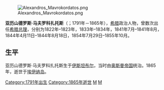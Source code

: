 [[File:Alexandros_Mavrokordatos.png|thumb]]

'''亚历山德罗斯·马夫罗科扎托斯'''（{{lang-el|Αλέξανδρος Μαυροκορδάτος|Aléxandros Mavrokordátos}}；1791年－1865年），[[希腊|希腊]]政治人物，曾数次出任[[希腊总理|希腊总理]]，分别为1822年–1823年，1833年–1834年，1841年7月–1841年8月，1844年4月11日–1844年8月18日，1854年7月29日–1855年10月。

== 生平 ==
亚历山德罗斯·马夫罗科扎托斯生于[[伊斯坦布尔|伊斯坦布尔]]，当时由[[奥斯曼帝国|奥斯曼帝国]]统治。1865年，逝世于[[埃伊纳岛|埃伊纳岛]]。

{{希臘政府首腦}}
{{Authority control}}
[[Category:1791年出生|Category:1791年出生]]
[[Category:1865年逝世|Category:1865年逝世]]
[[Category:希腊总理|M]]
[[Category:帕多瓦大學校友|M]]